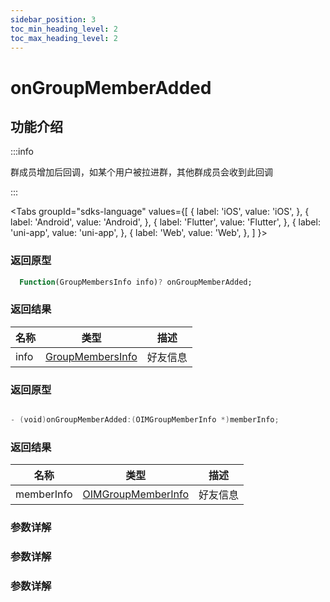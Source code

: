 ```yaml
---
sidebar_position: 3
toc_min_heading_level: 2
toc_max_heading_level: 2
---
```


# onGroupMemberAdded

## 功能介绍

:::info

群成员增加后回调，如某个用户被拉进群，其他群成员会收到此回调

:::

<Tabs
groupId="sdks-language"
values={[
{ label: 'iOS', value: 'iOS', },
{ label: 'Android', value: 'Android', },
{ label: 'Flutter', value: 'Flutter', },
{ label: 'uni-app', value: 'uni-app', },
{ label: 'Web', value: 'Web', },
]
}>

<TabItem value="Flutter">

### 返回原型

```dart showLineNumbers
  Function(GroupMembersInfo info)? onGroupMemberAdded;
```

### 返回结果

| 名称       | 类型                                                            | 描述     |
| ---------- | --------------------------------------------------------------- | -------- |
| info | [GroupMembersInfo](docs/sdks/Class/Group/GroupMemberInfo.mdx) | 好友信息 |


</TabItem>

<TabItem value="iOS">

### 返回原型

```swift showLineNumbers

- (void)onGroupMemberAdded:(OIMGroupMemberInfo *)memberInfo;

```

### 返回结果

| 名称       | 类型                                                            | 描述     |
| ---------- | --------------------------------------------------------------- | -------- |
| memberInfo | [OIMGroupMemberInfo](docs/sdks/Class/Group/GroupMemberInfo.mdx) | 好友信息 |

</TabItem>

<TabItem value="Android">

### 参数详解

</TabItem>

<TabItem value="Web">

### 参数详解

</TabItem>

<TabItem value="uni-app">

### 参数详解

</TabItem>

</Tabs>
